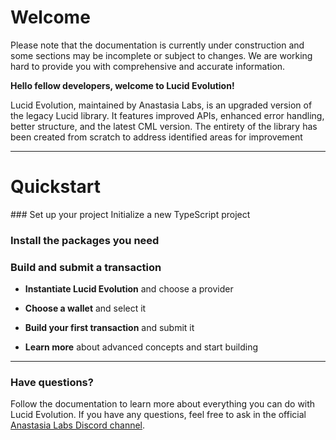 # Welcome
 

<Callout type="warning" emoji="⚠️">
  Please note that the documentation is currently under construction and some sections may be incomplete or subject to changes. 
  We are working hard to provide you with comprehensive and accurate information.
</Callout>

**Hello fellow developers, welcome to Lucid Evolution!** 

Lucid Evolution, maintained by Anastasia Labs, is an upgraded version of the legacy Lucid library. It features improved APIs, enhanced error handling, better structure, and the latest CML version. The entirety of the library has been created from scratch to address identified areas for improvement

---

# Quickstart

<Steps>
### Set up your project
Initialize a new TypeScript project

### Install the packages you need
<Cards>
  <Cards.Card
    title = "Lucid Evolution Packages"
    href = "/install"
  />
</Cards>

### Build and submit a transaction
<Steps>

- **Instantiate Lucid Evolution** and choose a provider
<Cards>
  <Cards.Card
    title = "Core Concept 1: Instantiation"
    href = "/core-concepts/instantiate-evolution-and-choose-provider"
  />
</Cards>

- **Choose a wallet** and select it
<Cards>
  <Cards.Card
    title = "Core Concept 2: Choose Wallet"
    href = "/core-concepts/create-choose-wallet"
  />
</Cards>

- **Build your first transaction** and submit it
<Cards>
  <Cards.Card
    title = "Core Concept 3: Your First Transaction"
    href = "/core-concepts/first-transaction"
  />
</Cards>

- **Learn more** about advanced concepts and start building
<Cards>
  <Cards.Card
    icon = "🥽"
    title = " Deep Dive Series"
    href = "/deep-dives/make-payments"
  />
</Cards>
</Steps>
</Steps>

---

### Have questions?
Follow the documentation to learn more about everything you can do with Lucid Evolution. If you have any questions, feel free to ask in the official [Anastasia Labs Discord channel]("https://discord.gg/gdU4DAcS").